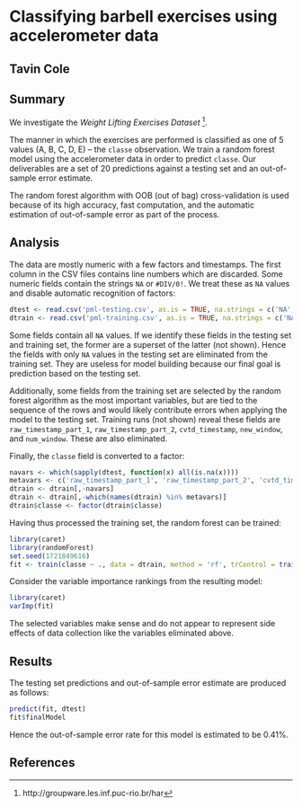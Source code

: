 # Classifying barbell exercises using accelerometer data
## Tavin Cole

## Summary

We investigate the _Weight Lifting Exercises Dataset_ [^1].

The manner in which the exercises are performed is classified as one of 5 values (A, B, C, D, E) -- the `classe` observation. We train a random forest model using the accelerometer data in order to predict `classe`. Our deliverables are a set of 20 predictions against a testing set and an out-of-sample error estimate.

The random forest algorithm with OOB (out of bag) cross-validation is used because of its high accuracy, fast computation, and the automatic estimation of out-of-sample error as part of the process.

## Analysis

The data are mostly numeric with a few factors and timestamps. The first column in the CSV files contains line numbers which are discarded. Some numeric fields contain the strings `NA` or `#DIV/0!`. We treat these as `NA` values and disable automatic recognition of factors:

```r
dtest <- read.csv('pml-testing.csv', as.is = TRUE, na.strings = c('NA', '#DIV/0!'))[,-1]
dtrain <- read.csv('pml-training.csv', as.is = TRUE, na.strings = c('NA', '#DIV/0!'))[,-1]
```

Some fields contain all `NA` values. If we identify these fields in the testing set and training set, the former are a superset of the latter (not shown). Hence the fields with only `NA` values in the testing set are eliminated from the training set. They are useless for model building because our final goal is prediction based on the testing set.

Additionally, some fields from the training set are selected by the random forest algorithm as the most important variables, but are tied to the sequence of the rows and would likely contribute errors when applying the model to the testing set. Training runs (not shown) reveal these fields are `raw_timestamp_part_1`, `raw_timestamp_part_2`, `cvtd_timestamp`, `new_window`, and `num_window`. These are also eliminated.

Finally, the `classe` field is converted to a factor:

```r
navars <- which(sapply(dtest, function(x) all(is.na(x))))
metavars <- c('raw_timestamp_part_1', 'raw_timestamp_part_2', 'cvtd_timestamp', 'new_window', 'num_window')
dtrain <- dtrain[,-navars]
dtrain <- dtrain[,-which(names(dtrain) %in% metavars)]
dtrain$classe <- factor(dtrain$classe)
```

Having thus processed the training set, the random forest can be trained:

```r
library(caret)
library(randomForest)
set.seed(1721849616)
fit <- train(classe ~ ., data = dtrain, method = 'rf', trControl = trainControl(method = 'oob'))
```

Consider the variable importance rankings from the resulting model:

```r
library(caret)
varImp(fit)
```

The selected variables make sense and do not appear to represent side effects of data collection like the variables eliminated above.

## Results

The testing set predictions and out-of-sample error estimate are produced as follows:

```r
predict(fit, dtest)
fit$finalModel
```

Hence the out-of-sample error rate for this model is estimated to be 0.41%.

## References

[^1]: http://groupware.les.inf.puc-rio.br/har
